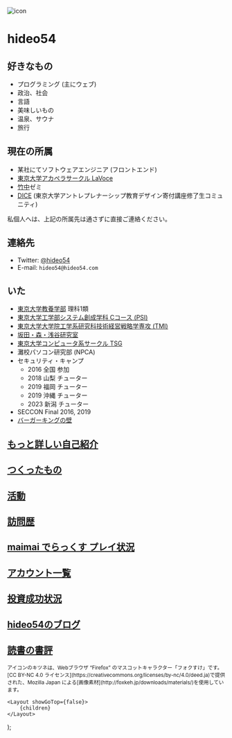 
<div className='text-center'>
    <img
        src='https://img.hideo54.com/icons/main.png'
        alt='icon'
        width={200}
        height={200}
        className='rounded-full mx-auto my-4'
    />
    <h1 className='text-4xl font-bold my-4'>
        hideo54
    </h1>
</div>

## 好きなもの

* プログラミング (主にウェブ)
* 政治、社会
* 言語
* 美味しいもの
* 温泉、サウナ
* 旅行

## 現在の所属

* 某社にてソフトウェアエンジニア (フロントエンド)
* [東京大学アカペラサークル LaVoce](https://www.lavoce.jp/)
* [竹中](https://www.grips.ac.jp/list/jp/facultyinfo/takenaka_harukata/)ゼミ
* [DICE](https://entredu.t.u-tokyo.ac.jp/community/) (東京大学アントレプレナーシップ教育デザイン寄付講座修了生コミュニティ)

私個人へは、上記の所属先は通さずに直接ご連絡ください。

## 連絡先

* Twitter: [@hideo54](https://twitter.com/hideo54)
* E-mail: `hideo54@hideo54.com`

## いた

* [東京大学教養学部](https://www.c.u-tokyo.ac.jp/) 理科1類
* [東京大学工学部システム創成学科 Cコース (PSI)](https://www.si.t.u-tokyo.ac.jp/course/psi/)
* [東京大学大学院工学系研究科技術経営戦略学専攻 (TMI)](https://tmi.t.u-tokyo.ac.jp/)
* [坂田・森・浅谷研究室](https://www.sakatalab.t.u-tokyo.ac.jp/)
* [東京大学コンピュータ系サークル TSG](https://tsg.ne.jp/)
* 灘校パソコン研究部 (NPCA)
* セキュリティ・キャンプ
    * 2016 全国 参加
    * 2018 山梨 チューター
    * 2019 福岡 チューター
    * 2019 沖縄 チューター
    * 2023 新潟 チューター
* SECCON Final 2016, 2019
* [バーガーキングの壁](https://twitter.com/hideo54/status/1204218275233558528)

## [もっと詳しい自己紹介](/intro)

## [つくったもの](/works)

## [活動](/activity)

## [訪問歴](/visits)

## [maimai でらっくす プレイ状況](/maimai)

## [アカウント一覧](/accounts)

## [投資成功状況](/finance)

## [hideo54のブログ](https://blog.hideo54.com)

## [読書の書評](https://booklog.jp/users/hideo54?reviewed=1)

<small>
    アイコンのキツネは、Webブラウザ “Firefox” のマスコットキャラクター「フォクすけ」です。
    [CC BY-NC 4.0 ライセンス](https://creativecommons.org/licenses/by-nc/4.0/deed.ja)で提供された、Mozilla Japan による[画像素材](http://foxkeh.jp/downloads/materials/)を使用しています。
</small>

    <Layout showGoTop={false}>
        {children}
    </Layout>
);
